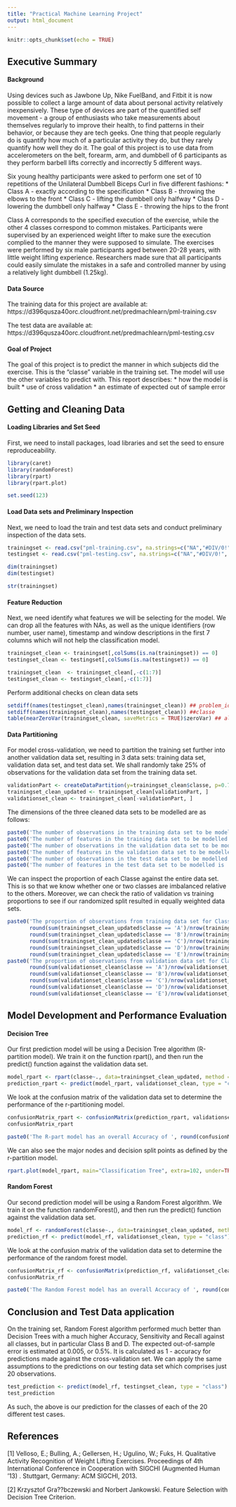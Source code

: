 ---
title: "Practical Machine Learning Project"
output: html_document
---

```{r setup, include=FALSE}
knitr::opts_chunk$set(echo = TRUE)
```

## Executive Summary

#### Background
Using devices such as Jawbone Up, Nike FuelBand, and Fitbit it is now possible to collect a large amount of data about personal activity relatively inexpensively. These type of devices are part of the quantified self movement - a group of enthusiasts who take measurements about themselves regularly to improve their health, to find patterns in their behavior, or because they are tech geeks. One thing that people regularly do is quantify how much of a particular activity they do, but they rarely quantify how well they do it. The goal of this project is to use data from accelerometers on the belt, forearm, arm, and dumbbell of 6 participants as they perform barbell lifts correctly and incorrectly 5 different ways.

Six young healthy participants were asked to perform one set of 10 repetitions of the Unilateral Dumbbell Biceps Curl in five different fashions:
* Class A - exactly according to the specification
* Class B - throwing the elbows to the front
* Class C - lifting the dumbbell only halfway
* Class D - lowering the dumbbell only halfway
* Class E - throwing the hips to the front

Class A corresponds to the specified execution of the exercise, while the other 4 classes correspond to common mistakes. Participants were supervised by an experienced weight lifter to make sure the execution complied to the manner they were supposed to simulate. The exercises were performed by six male participants aged between 20-28 years, with little weight lifting experience. Researchers made sure that all participants could easily simulate the mistakes in a safe and controlled manner by using a relatively light dumbbell (1.25kg).

#### Data Source
The training data for this project are available at:
https://d396qusza40orc.cloudfront.net/predmachlearn/pml-training.csv

The test data are available at:
https://d396qusza40orc.cloudfront.net/predmachlearn/pml-testing.csv

#### Goal of Project
The goal of this project is to predict the manner in which subjects did the exercise. This is the "classe" variable in the training set. The model will use the other variables to predict with. This report describes:
* how the model is built
* use of cross validation
* an estimate of expected out of sample error

## Getting and Cleaning Data

#### Loading Libraries and Set Seed
First, we need to install packages, load libraries and set the seed to ensure reproduceability.

```{r library}
library(caret)
library(randomForest)
library(rpart)
library(rpart.plot)

set.seed(123)
```

#### Load Data sets and Preliminary Inspection
Next, we need to load the train and test data sets and conduct preliminary inspection of the data sets.

```{r dataload}
trainingset <- read.csv("pml-training.csv", na.strings=c("NA","#DIV/0!", ""))
testingset <- read.csv("pml-testing.csv", na.strings=c("NA","#DIV/0!", ""))

dim(trainingset)
dim(testingset)

str(trainingset)
```

#### Feature Reduction
Next, we need identify what features we will be selecting for the model.  We can drop all the features with NAs, as well as the unique identifiers (row number, user name), timestamp and window descriptions in the first 7 columns which will not help the classification model.

```{r cleanNulls}
trainingset_clean <- trainingset[,colSums(is.na(trainingset)) == 0]
testingset_clean <- testingset[,colSums(is.na(testingset)) == 0]
```

```{r dropfirstsevencolumns}
trainingset_clean  <- trainingset_clean[,-c(1:7)]
testingset_clean <- testingset_clean[,-c(1:7)]
```

Perform additional checks on clean data sets
```{r checks}
setdiff(names(testingset_clean),names(trainingset_clean)) ## problem_id
setdiff(names(trainingset_clean),names(testingset_clean)) ##classe
table(nearZeroVar(trainingset_clean, saveMetrics = TRUE)$zeroVar) ## all False
```

#### Data Partitioning
For model cross-validation, we need to partition the training set further into another validation data set, resulting in 3 data sets: training data set, validation data set, and test data set.  We shall randomly take 25% of observations for the validation data set from the training data set.

```{r dataPart}
validationPart <- createDataPartition(y=trainingset_clean$classe, p=0.75, list=FALSE)
trainingset_clean_updated <- trainingset_clean[validationPart, ] 
validationset_clean <- trainingset_clean[-validationPart, ]
```

The dimensions of the three cleaned data sets to be modelled are as follows:
```{r summary1}
paste0('The number of observations in the training data set to be modelled is ', nrow(trainingset_clean_updated), ' observations.')
paste0('The number of features in the training data set to be modelled is ', ncol(trainingset_clean_updated), ' features.')
paste0('The number of observations in the validation data set to be modelled is ', nrow(validationset_clean), ' observations.')
paste0('The number of features in the validation data set to be modelled is ', ncol(validationset_clean), ' features.')
paste0('The number of observations in the test data set to be modelled is ', nrow(testingset_clean), ' observations.')
paste0('The number of features in the test data set to be modelled is ', ncol(testingset_clean), ' features.')
```

We can inspect the proportion of each Classe against the entire data set.  This is so that we know whether one or two classes are imbalanced relative to the others.  Moreover, we can check the ratio of validation vs training proportions to see if our randomized split resulted in equally weighted data sets.

```{r summary2}
paste0('The proportion of observations from training data set for Classe A: ', 
       round(sum(trainingset_clean_updated$classe == 'A')/nrow(trainingset_clean_updated),3), '. Classe B: ',
       round(sum(trainingset_clean_updated$classe == 'B')/nrow(trainingset_clean_updated),3), '. Classe C: ',
       round(sum(trainingset_clean_updated$classe == 'C')/nrow(trainingset_clean_updated),3), '. Classe D: ',
       round(sum(trainingset_clean_updated$classe == 'D')/nrow(trainingset_clean_updated),3), '. Classe E: ',
       round(sum(trainingset_clean_updated$classe == 'E')/nrow(trainingset_clean_updated),3), '.')
paste0('The proportion of observations from validation data set for Classe A: ', 
       round(sum(validationset_clean$classe == 'A')/nrow(validationset_clean),3), '. Classe B: ',
       round(sum(validationset_clean$classe == 'B')/nrow(validationset_clean),3), '. Classe C: ',
       round(sum(validationset_clean$classe == 'C')/nrow(validationset_clean),3), '. Classe D: ',
       round(sum(validationset_clean$classe == 'D')/nrow(validationset_clean),3), '. Classe E: ',
       round(sum(validationset_clean$classe == 'E')/nrow(validationset_clean),3), '.')
```

## Model Development and Performance Evaluation

#### Decision Tree
Our first prediction model will be using a Decision Tree algorithm (R-partition model).  We train it on the function rpart(), and then run the predict() function against the validation data set.

```{r rPart}
model_rpart <- rpart(classe~., data=trainingset_clean_updated, method = "class")
prediction_rpart <- predict(model_rpart, validationset_clean, type = "class")

```

We look at the confusion matrix of the validation data set to determine the performance of the r-partitioning model.
```{r rPartconfusion}
confusionMatrix_rpart <- confusionMatrix(prediction_rpart, validationset_clean$classe)
confusionMatrix_rpart 
```

```{r rpartAccuracy}
paste0('The R-part model has an overall Accuracy of ', round(confusionMatrix_rpart$overall['Accuracy'],3),'.')
```

We can also see the major nodes and decision split points as defined by the r-partition model.
```{r rParttree}
rpart.plot(model_rpart, main="Classification Tree", extra=102, under=TRUE, faclen=0)
```

#### Random Forest
Our second prediction model will be using a Random Forest algorithm.  We train it on the function randomForest(), and then run the predict() function against the validation data set.

```{r randomForest}
model_rf <- randomForest(classe~., data=trainingset_clean_updated, method = "class")
prediction_rf <- predict(model_rf, validationset_clean, type = "class")

```

We look at the confusion matrix of the validation data set to determine the performance of the random forest model.
```{r rfconfusion}
confusionMatrix_rf <- confusionMatrix(prediction_rf, validationset_clean$classe)
confusionMatrix_rf 
```

```{r rfAccuracy}
paste0('The Random Forest model has an overall Accuracy of ', round(confusionMatrix_rf$overall['Accuracy'],3),'.')
```

## Conclusion and Test Data application

On the training set, Random Forest algorithm performed much better than Decision Trees with a much higher Accuracy, Sensitivity and Recall against all classes, but in particular Class B and D.  The expected out-of-sample error is estimated at 0.005, or 0.5%. It is calculated as 1 - accuracy for predictions made against the cross-validation set. We can apply the same assumptions to the predictions on our testing data set which comprises just 20 observations.

```{r testData}
test_prediction <- predict(model_rf, testingset_clean, type = "class")
test_prediction

```

As such, the above is our prediction for the classes of each of the 20 different test cases.

## References

[1] Velloso, E.; Bulling, A.; Gellersen, H.; Ugulino, W.; Fuks, H. Qualitative Activity Recognition of Weight Lifting Exercises. Proceedings of 4th International Conference in Cooperation with SIGCHI (Augmented Human '13) . Stuttgart, Germany: ACM SIGCHI, 2013.

[2] Krzysztof Gra??bczewski and Norbert Jankowski. Feature Selection with Decision Tree Criterion.